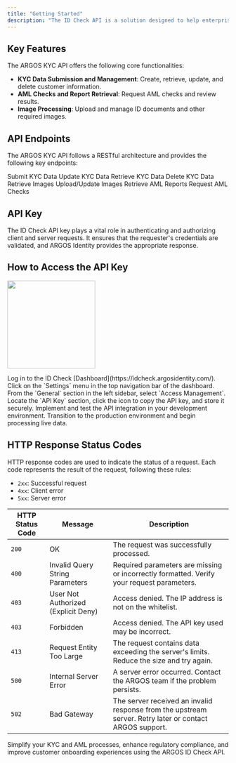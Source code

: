 ```yaml
---
title: "Getting Started"
description: "The ID Check API is a solution designed to help enterprise clients manage KYC (Know Your Customer) and AML (Anti-Money Laundering) processes more systematically and efficiently. This API supports seamless integration with existing systems and provides features to securely handle and manage user data."
---
```


## Key Features

The ARGOS KYC API offers the following core functionalities:

- **KYC Data Submission and Management**: Create, retrieve, update, and delete customer information.
- **AML Checks and Report Retrieval**: Request AML checks and review results.
- **Image Processing**: Upload and manage ID documents and other required images.

## API Endpoints

The ARGOS KYC API follows a RESTful architecture and provides the following key endpoints:

<CardGroup cols="3">
  <Card title="POST/Submission" icon="person-circle-plus" href="/api-reference/api-reference-guide/en/post-submission">
    Submit KYC Data
  </Card>
  <Card title="PATCH/Submission" icon="person-chalkboard" href="/api-reference/api-reference-guide/en/patch-submission">
    Update KYC Data
  </Card>
  <Card title="GET/Submission" icon="person-circle-check" href="/api-reference/api-reference-guide/en/get-submission">
    Retrieve KYC Data
  </Card>
  <Card title="DELETE/Submission" icon="person-circle-xmark" href="/api-reference/api-reference-guide/en/delete-submission">
    Delete KYC Data
  </Card>
  <Card title="GET/Image" icon="image" href="/api-reference/api-reference-guide/en/get-image">
    Retrieve Images
  </Card>
  <Card title="PUT/Image" icon="images" href="/api-reference/api-reference-guide/en/put-image">
    Upload/Update Images
  </Card>
  <Card title="GET/Report/AML" icon="file-chart-column" href="/api-reference/api-reference-guide/en/get-aml-report">
    Retrieve AML Reports
  </Card>
  <Card title="POST/AML" icon="radar" href="/api-reference/api-reference-guide/en/post-aml">
    Request AML Checks
  </Card>
</CardGroup>

## API Key

The ID Check API key plays a vital role in authenticating and authorizing client and server requests. It ensures that the requester's credentials are validated, and ARGOS Identity provides the appropriate response.

## How to Access the API Key

<img
  height="200"
  src="/images/api-reference/api-key.png"
/>

<Steps>
  <Step title="Log in to the Dashboard">
    Log in to the ID Check [Dashboard](https://idcheck.argosidentity.com/).
  </Step>
  <Step title="Access the Settings Menu">
    Click on the `Settings` menu in the top navigation bar of the dashboard.
  </Step>
  <Step title="Navigate to the Access Management Page">
    From the `General` section in the left sidebar, select `Access Management`.
  </Step>
  <Step title="Copy the API Key">
    Locate the `API Key` section, click the icon to copy the API key, and store it securely.
  </Step>
  <Step title="Implement API Integration">
    Implement and test the API integration in your development environment.
  </Step>
  <Step title="Switch to Production">
    Transition to the production environment and begin processing live data.
  </Step>
</Steps>

## HTTP Response Status Codes

HTTP response codes are used to indicate the status of a request. Each code represents the result of the request, following these rules:

- `2xx`: Successful request
- `4xx`: Client error
- `5xx`: Server error

| HTTP Status Code | Message                             | Description                                                                                             |
| ---------------- | ----------------------------------- | ------------------------------------------------------------------------------------------------------- |
| `200`            | OK                                  | The request was successfully processed.                                                                 |
| `400`            | Invalid Query String Parameters     | Required parameters are missing or incorrectly formatted. Verify your request parameters.               |
| `403`            | User Not Authorized (Explicit Deny) | Access denied. The IP address is not on the whitelist.                                                  |
| `403`            | Forbidden                           | Access denied. The API key used may be incorrect.                                                       |
| `413`            | Request Entity Too Large            | The request contains data exceeding the server's limits. Reduce the size and try again.                 |
| `500`            | Internal Server Error               | A server error occurred. Contact the ARGOS team if the problem persists.                                |
| `502`            | Bad Gateway                         | The server received an invalid response from the upstream server. Retry later or contact ARGOS support. |

Simplify your KYC and AML processes, enhance regulatory compliance, and improve customer onboarding experiences using the ARGOS ID Check API.